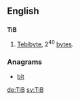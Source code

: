 ==English==

==={{abbreviation}}===
'''TiB'''

# [[tebibyte|Tebibyte]], 2<sup>40</sup> [[byte]]s.

===Anagrams===
* [[bit#English|bit]]

[[de:TiB]]
[[sv:TiB]]